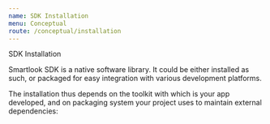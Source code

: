 ```yaml
---
name: SDK Installation
menu: Conceptual
route: /conceptual/installation
---
```



<TextBlock kind='title'>SDK Installation</TextBlock>

Smartlook SDK is a native software library. It could be either installed as such, or packaged for easy integration with various development platforms.

The installation thus depends on the toolkit with which is your app developed, and on packaging system your project uses to maintain external dependencies:

<PlatformsGrid />
